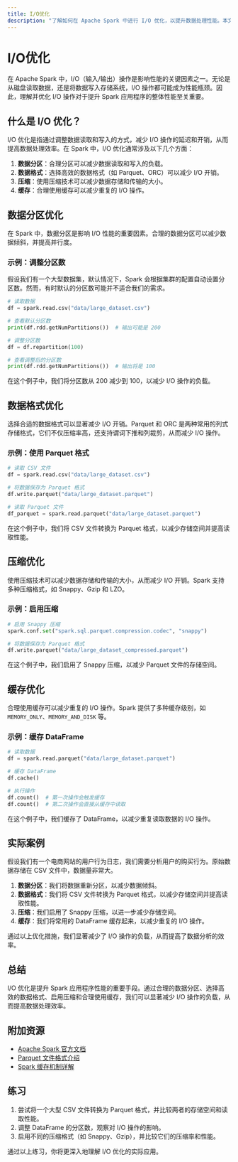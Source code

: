 ```yaml
---
title: I/O优化
description: "了解如何在 Apache Spark 中进行 I/O 优化，以提升数据处理性能。本文将从基础概念入手，逐步讲解优化策略，并提供实际案例和代码示例。"
---
```


# I/O优化

在 Apache Spark 中，I/O（输入/输出）操作是影响性能的关键因素之一。无论是从磁盘读取数据，还是将数据写入存储系统，I/O 操作都可能成为性能瓶颈。因此，理解并优化 I/O 操作对于提升 Spark 应用程序的整体性能至关重要。

## 什么是 I/O 优化？

I/O 优化是指通过调整数据读取和写入的方式，减少 I/O 操作的延迟和开销，从而提高数据处理效率。在 Spark 中，I/O 优化通常涉及以下几个方面：

1. **数据分区**：合理分区可以减少数据读取和写入的负载。
2. **数据格式**：选择高效的数据格式（如 Parquet、ORC）可以减少 I/O 开销。
3. **压缩**：使用压缩技术可以减少数据存储和传输的大小。
4. **缓存**：合理使用缓存可以减少重复的 I/O 操作。

## 数据分区优化

在 Spark 中，数据分区是影响 I/O 性能的重要因素。合理的数据分区可以减少数据倾斜，并提高并行度。

### 示例：调整分区数

假设我们有一个大型数据集，默认情况下，Spark 会根据集群的配置自动设置分区数。然而，有时默认的分区数可能并不适合我们的需求。

```python
# 读取数据
df = spark.read.csv("data/large_dataset.csv")

# 查看默认分区数
print(df.rdd.getNumPartitions())  # 输出可能是 200

# 调整分区数
df = df.repartition(100)

# 查看调整后的分区数
print(df.rdd.getNumPartitions())  # 输出将是 100
```

在这个例子中，我们将分区数从 200 减少到 100，以减少 I/O 操作的负载。

## 数据格式优化

选择合适的数据格式可以显著减少 I/O 开销。Parquet 和 ORC 是两种常用的列式存储格式，它们不仅压缩率高，还支持谓词下推和列裁剪，从而减少 I/O 操作。

### 示例：使用 Parquet 格式

```python
# 读取 CSV 文件
df = spark.read.csv("data/large_dataset.csv")

# 将数据保存为 Parquet 格式
df.write.parquet("data/large_dataset.parquet")

# 读取 Parquet 文件
df_parquet = spark.read.parquet("data/large_dataset.parquet")
```

在这个例子中，我们将 CSV 文件转换为 Parquet 格式，以减少存储空间并提高读取性能。

## 压缩优化

使用压缩技术可以减少数据存储和传输的大小，从而减少 I/O 开销。Spark 支持多种压缩格式，如 Snappy、Gzip 和 LZO。

### 示例：启用压缩

```python
# 启用 Snappy 压缩
spark.conf.set("spark.sql.parquet.compression.codec", "snappy")

# 将数据保存为 Parquet 格式
df.write.parquet("data/large_dataset_compressed.parquet")
```

在这个例子中，我们启用了 Snappy 压缩，以减少 Parquet 文件的存储空间。

## 缓存优化

合理使用缓存可以减少重复的 I/O 操作。Spark 提供了多种缓存级别，如 `MEMORY_ONLY`、`MEMORY_AND_DISK` 等。

### 示例：缓存 DataFrame

```python
# 读取数据
df = spark.read.parquet("data/large_dataset.parquet")

# 缓存 DataFrame
df.cache()

# 执行操作
df.count()  # 第一次操作会触发缓存
df.count()  # 第二次操作会直接从缓存中读取
```

在这个例子中，我们缓存了 DataFrame，以减少重复读取数据的 I/O 操作。

## 实际案例

假设我们有一个电商网站的用户行为日志，我们需要分析用户的购买行为。原始数据存储在 CSV 文件中，数据量非常大。

1. **数据分区**：我们将数据重新分区，以减少数据倾斜。
2. **数据格式**：我们将 CSV 文件转换为 Parquet 格式，以减少存储空间并提高读取性能。
3. **压缩**：我们启用了 Snappy 压缩，以进一步减少存储空间。
4. **缓存**：我们将常用的 DataFrame 缓存起来，以减少重复的 I/O 操作。

通过以上优化措施，我们显著减少了 I/O 操作的负载，从而提高了数据分析的效率。

## 总结

I/O 优化是提升 Spark 应用程序性能的重要手段。通过合理的数据分区、选择高效的数据格式、启用压缩和合理使用缓存，我们可以显著减少 I/O 操作的负载，从而提高数据处理效率。

## 附加资源

- [Apache Spark 官方文档](https://spark.apache.org/docs/latest/)
- [Parquet 文件格式介绍](https://parquet.apache.org/documentation/latest/)
- [Spark 缓存机制详解](https://spark.apache.org/docs/latest/rdd-programming-guide.html#rdd-persistence)

## 练习

1. 尝试将一个大型 CSV 文件转换为 Parquet 格式，并比较两者的存储空间和读取性能。
2. 调整 DataFrame 的分区数，观察对 I/O 操作的影响。
3. 启用不同的压缩格式（如 Snappy、Gzip），并比较它们的压缩率和性能。

通过以上练习，你将更深入地理解 I/O 优化的实际应用。
